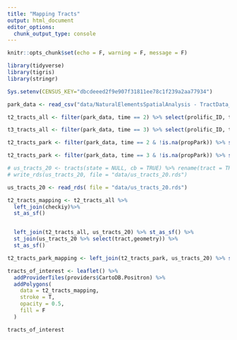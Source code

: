 ```yaml
---
title: "Mapping Tracts"
output: html_document
editor_options: 
  chunk_output_type: console
---
```


```r
knitr::opts_chunk$set(echo = F, warning = F, message = F)
```

```r

library(tidyverse)
library(tigris)
library(stringr)

Sys.setenv(CENSUS_KEY="dbcdeeed2f9e907f31811ee78c1f239a2aa77934")

```


```r
park_data <- read_csv("data/NaturalElementsSpatialAnalysis - TractData_OverwroteNAs.csv")

t2_tracts_all <- filter(park_data, time == 2) %>% select(prolific_ID, time, tract)

t3_tracts_all <- filter(park_data, time == 3) %>% select(prolific_ID, time, tract)

t2_tracts_park <- filter(park_data, time == 2 & !is.na(propPark)) %>% select(prolific_ID, time, tract)

t2_tracts_park <- filter(park_data, time == 3 & !is.na(propPark)) %>% select(prolific_ID, time, tract)

# us_tracts_20 <- tracts(state = NULL, cb = TRUE) %>% rename(tract = TRACTCE)
# write_rds(us_tracts_20, file = "data/us_tracts_20.rds")

us_tracts_20 <- read_rds( file = "data/us_tracts_20.rds")

```


```r


t2_tracts_mapping <- t2_tracts_all %>%
  left_join(checkiy)%>% 
  st_as_sf()


  left_join(t2_tracts_all, us_tracts_20) %>% st_as_sf() %>%
  st_join(us_tracts_20 %>% select(tract,geometry)) %>% 
  st_as_sf()

t2_tracts_park_mapping <- left_join(t2_tracts_park, us_tracts_20) %>% st_as_sf()
```


```r
tracts_of_interest <- leaflet() %>% 
  addProviderTiles(providers$CartoDB.Positron) %>% 
  addPolygons(
    data = t2_tracts_mapping,
    stroke = T,
    opacity = 0.5,
    fill = F
  ) 

tracts_of_interest
```








